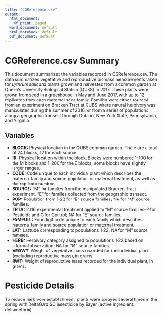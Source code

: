 ```yaml
---
title: "CGReference.csv"
output:
  html_document:
    df_print: paged
  word_document: default
  html_notebook: default
  pdf_document: default
---
```


# CGReference.csv Summary

This document summarizes the variables recorded in CGReference.csv. The data summarizes vegetative and reproductive biomass measurements taken for *Lythrum salicaria* plants grown and harvested from a common garden at Queen's University Biological Station (QUBS) in 2017. These plants were grown from seed in a greenhouse in May and June 2017, with up to 12 replicates from each maternal seed family. Families were either sourced from an experiment on Bracken Tract at QUBS where natural herbivory was manipulated during the summer of 2016, or from a series of populations along a geographic transect through Ontario, New York State, Pennsylvania, and Virginia.

## Variables

* **BLOCK:** Physical location in the QUBS common garden. There are a total of 24 blocks, 12 for each source.
* **ID:** Physical location within the block. Blocks were numbered 1-100 for the M blocks and 1-200 for the E blocks; some blocks have slightly larger ranges.
* **CODE:** Code unique to each individual plant which describes the maternal family and source population or maternal treatment, as well as the replicate number.
* **SOURCE:** "M" for families from the manipulated Bracken Tract experiment, "E" for families collected from the geographic transect.
* **POP:** Population from 1-22 for "E" source families; NA for "M" source families.
* **TRTA:** 2016 experimental treatment applied to "M" source families--P for Pesticide and C for Control; NA for "E" source families. 
* **FAMFULL:** Four digit code unique to each family which describes maternal family and source population or maternal treatment.
* **LAT:** Latitude corresponding to populations 1-22; NA for "M" source families.
* **HERB:** Herbivory category assigned to populations 1-22 based on informal observation; NA for "M" source families.
* **VEGWT:** Weight of vegetative mass recorded for the individual plant (excluding reproductive mass), in grams.
* **RWT:** Weight of reproductive mass recorded for the individual plant, in grams.

# Pesticide Details

To reduce herbivore establishment, plants were sprayed several times in the spring with DeltaGard SC insecticide by Bayer (active ingredient: deltamethrin)

